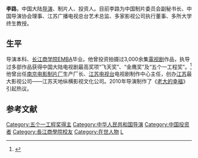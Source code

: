 '''李路'''，中国大陆[[导演|导演]]、制片人、投资人。目前李路为中国制片委员会副秘书长、中国导演协会理事、江苏广播电视总台艺术总监、多家影视公司执行董事、多所大学终生教授。

==生平==
导演本科、[[长江商学院|长江商学院]]EMBA毕业。他曾投资拍摄过3,000余集[[電视剧|電视剧]]作品，执导过多部作品获得中国大陆电视剧最高奖项“飞天奖”、“金鹰奖”及“五个一工程奖”。<ref>{{cite web|url=http://ent.sina.cn/other/2009-06-10/detail-iawzunex7211724.d.html|title=资料：李路导演个人档案(附图)|publisher=新浪新聞|date=2009-06-10|accessdate=2015-03-10|archive-date=2017-03-05|archive-url=https://web.archive.org/web/20170305011948/http://ent.sina.cn/other/2009-06-10/detail-iawzunex7211724.d.html|dead-url=no}}</ref> 他曾出任[[南京电影制片厂|南京电影制片厂]]生产厂长、[[江苏电视台|江苏电视台]]电视剧制作中心主任，创办[[江苏|江苏]]最大影视公司——江苏天地纵横影视文化公司。2010年导演制作了《[[老大的幸福|老大的幸福]]》引起热议。

==参考文献==
{{reflist}}

{{DEFAULTSORT:L}}
[[Category:五个一工程奖得主|Category:五个一工程奖得主]]
[[Category:中华人民共和国导演|Category:中华人民共和国导演]]
[[Category:中国投资者|Category:中国投资者]]
[[Category:長江商學院校友|Category:長江商學院校友]]
[[Category:在世人物|Category:在世人物]]
[[Category:李姓|L]]